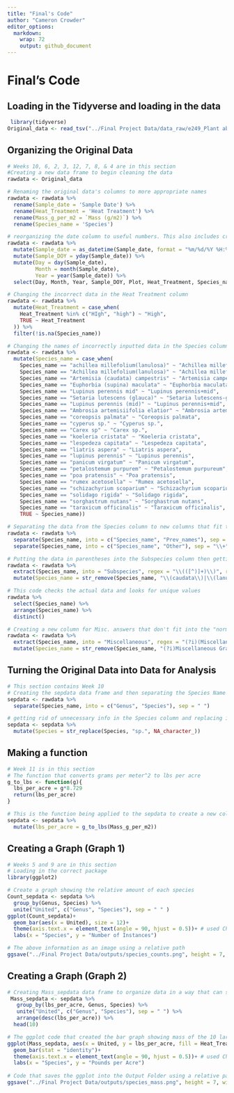 ```yaml
---
title: "Final's Code"
author: "Cameron Crowder"
editor_options: 
  markdown: 
    wrap: 72
    output: github_document
---
```


# Final's Code

## Loading in the Tidyverse and loading in the data

```r
 library(tidyverse) 
Original_data <- read_tsv("../Final Project Data/data_raw/e249_Plant aboveground biomass data.txt") 
```

## Organizing the Original Data

```r
# Weeks 10, 6, 2, 3, 12, 7, 8, & 4 are in this section
#Creating a new data frame to begin cleaning the data
rawdata <- Original_data

# Renaming the original data's columns to more appropriate names
rawdata <- rawdata %>% 
  rename(Sample_date = 'Sample Date') %>% 
  rename(Heat_Treatment = 'Heat Treatment') %>% 
  rename(Mass_g_per_m2 = `Mass (g/m2)`) %>% 
  rename(Species_name = 'Species')

# reorganizing the date column to useful numbers. This also includes creating the Day of Year column and separating the day, month, year, and getting rid of the extra columns
rawdata <- rawdata %>%
  mutate(Sample_date = as_datetime(Sample_date, format = "%m/%d/%Y %H:%M")) %>% 
  mutate(Sample_DOY = yday(Sample_date)) %>% 
  mutate(Day = day(Sample_date),
         Month = month(Sample_date),
         Year = year(Sample_date)) %>% 
  select(Day, Month, Year, Sample_DOY, Plot, Heat_Treatment, Species_name, `Mass_g_per_m2`)

# Changing the incorrect data in the Heat Treatment column
rawdata <- rawdata %>%
  mutate(Heat_Treatment = case_when(
    Heat_Treatment %in% c("HIgh", "high") ~ "High",
    TRUE ~ Heat_Treatment
  )) %>% 
  filter(!is.na(Species_name))

# Changing the names of incorrectly inputted data in the Species column using case_when
rawdata <- rawdata %>% 
  mutate(Species_name = case_when(
    Species_name == "achillea millefolium(lanulosa)" ~ "Achillea millefolium (lanulosa)",
    Species_name == "Achillea millefolium(lanulosa)" ~ "Achillea millefolium (lanulosa)",
    Species_name == "Artemisia (caudata) campestris" ~ "Artemisia campestris (caudata)",
    Species_name == "Euphorbia (supina) maculata" ~ "Euphorbia maculata (supina)",
    Species_name == "Lupinus perennis mid" ~ "Lupinus perennis+mid",
    Species_name == "Setaria lutescens (glauca)" ~ "Setaria lutescens-glauca",
    Species_name == "Lupinus perennis (mid)" ~ "Lupinus perennis+mid",
    Species_name == "Ambrosia artemisiifolia elatior" ~ "Ambrosia artemisiifolia (elatior)",
    Species_name == "coreopsis palmata" ~ "Coreopsis palmata",
    Species_name == "cyperus sp." ~ "Cyperus sp.",
    Species_name == "Carex sp" ~ "Carex sp.",
    Species_name == "koeleria cristata" ~ "Koeleria cristata",
    Species_name == "lespedeza capitata" ~ "Lespedeza capitata",
    Species_name == "liatris aspera" ~ "Liatris aspera",
    Species_name == "lupinus perennis" ~ "Lupinus perennis",
    Species_name == "panicum virgatum" ~ "Panicum virgatum",
    Species_name == "petalostemum purpurem" ~ "Petalostemum purpureum",
    Species_name == "poa pratensis" ~ "Poa pratensis",
    Species_name == "rumex acetosella" ~ "Rumex acetosella",
    Species_name == "schizachyrium scoparium" ~ "Schizachyrium scoparium",
    Species_name == "solidago rigida" ~ "Solidago rigida",
    Species_name == "sorghastrum nutans" ~ "Sorghastrum nutans",
    Species_name == "taraxicum officinalis" ~ "Taraxicum officinalis",
    TRUE ~ Species_name))

# Separating the data from the Species column to new columns that fit them better. Sep values came from ChatGPT 
rawdata <- rawdata %>% 
  separate(Species_name, into = c("Species_name", "Prev_names"), sep = "\\-", remove = F) %>% 
  separate(Species_name, into = c("Species_name", "Other"), sep = "\\+", remove = F)

# Putting the data in parentheses into the Subspecies column then getting rid of the parentheses in the Species column to clean it up. Regex came from ChatGPT
rawdata <- rawdata %>% 
  extract(Species_name, into = "Subspecies", regex = "\\(([^)]+)\\)", remove = F) %>% 
  mutate(Species_name = str_remove(Species_name, "\\(caudata\\)|\\(lanulosa\\)|\\(major\\)|\\(supina\\)|\\(mid\\)|\\(elatior\\)"))

# This code checks the actual data and looks for unique values
rawdata %>% 
  select(Species_name) %>% 
  arrange(Species_name) %>% 
  distinct()

# Creating a new column for Misc. answers that don't fit into the "normal" answers and then getting rid of the people. Regex came from ChatGPT
rawdata <- rawdata %>%
  extract(Species_name, into = "Miscellaneous", regex = "(?i)(Miscellaneous Grass|Miscellaneous forb|Miscellaneous grasses|Miscellaneous litter|Miscellaneous sp.|Unsorted biomass|Mosses & lichens|Mosses|Fungi)", remove = FALSE) %>% 
  mutate(Species_name = str_remove(Species_name, "(?i)Miscellaneous Grass|Miscellaneous forb|Miscellaneous grasses|Miscellaneous litter|Miscellaneous sp\\.|Unsorted biomass|Mosses & lichens|Mosses|Fungi"))
```

## Turning the Original Data into Data for Analysis

```r
# This section contains Week 10
# Creating the sepdata data frame and then separating the Species Name column into Genus and Species
sepdata <- rawdata %>% 
  separate(Species_name, into = c("Genus", "Species"), sep = " ")

# getting rid of unnecessary info in the Species column and replacing it with NA
sepdata <- sepdata %>% 
  mutate(Species = str_replace(Species, "sp.", NA_character_)) 
```

## Making a function

```r
# Week 11 is in this section
# The function that converts grams per meter^2 to lbs per acre
g_to_lbs <- function(g){
  lbs_per_acre = g*8.729
  return(lbs_per_acre)
}

# This is the function being applied to the sepdata to create a new column
sepdata <- sepdata %>% 
  mutate(lbs_per_acre = g_to_lbs(Mass_g_per_m2))
```

## Creating a Graph (Graph 1)

```r
# Weeks 5 and 9 are in this section
# Loading in the correct package
library(ggplot2)

# Create a graph showing the relative amount of each species
Count_sepdata <- sepdata %>%
  group_by(Genus, Species) %>% 
  unite("United", c("Genus", "Species"), sep = " " )
ggplot(Count_sepdata)+ 
  geom_bar(aes(x = United), size = 12)+
  theme(axis.text.x = element_text(angle = 90, hjust = 0.5))+ # used Chatgpt here
  labs(x = "Species", y = "Number of Instances")

# The above information as an image using a relative path
ggsave("../Final Project Data/outputs/species_counts.png", height = 7, width = 12)
```

## Creating a Graph (Graph 2)

```r
# Creating Mass_sepdata data frame to organize data in a way that can show the top 10 entries in the lbs_per_acre column
 Mass_sepdata <- sepdata %>%
   group_by(lbs_per_acre, Genus, Species) %>% 
   unite("United", c("Genus", "Species"), sep = " ") %>% 
   arrange(desc(lbs_per_acre)) %>% 
  head(10)

# The ggplot code that created the bar graph showing mass of the 10 largest entries in lbs_per_acre
ggplot(Mass_sepdata, aes(x = United, y = lbs_per_acre, fill = Heat_Treatment, color = ))+
  geom_bar(stat = "identity")+
  theme(axis.text.x = element_text(angle = 90, hjust = 0.5))+ # used Chatgpt here
  labs(x = "Species", y = "Pounds per Acre")
  
# Code that saves the ggplot into the Output Folder using a relative path
ggsave("../Final Project Data/outputs/species_mass.png", height = 7, width = 10)
```
